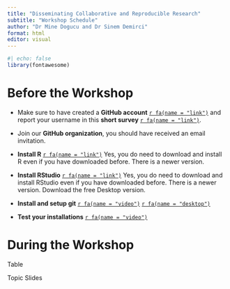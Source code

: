 ```yaml
---
title: "Disseminating Collaborative and Reproducible Research"
subtitle: "Workshop Schedule"
author: "Dr Mine Dogucu and Dr Sinem Demirci"
format: html
editor: visual
---
```


```r
#| echo: false
library(fontawesome)
```

# Before the Workshop

-   Make sure to have created a **GitHub account** [`r fa(name = "link")`](https://github.com/) and report your username in this **short survey** [`r fa(name = "link")`]().

-   Join our **GitHub organization**, you should have received an email invitation.

-   **Install R** [`r fa(name = "link")`](https://mirror.las.iastate.edu/CRAN/) Yes, you do need to download and install R even if you have downloaded before. There is a newer version.

-   **Install RStudio** [`r fa(name = "link")`](https://www.rstudio.com/products/rstudio/download/) Yes, you do need to download and install RStudio even if you have downloaded before. There is a newer version. Download the free Desktop version.

-   **Install and setup git** [`r fa(name = "video")`]() [`r fa(name = "desktop")`](https://disseminate-collaborate-reproduce.github.io/slides/00-install-git.html)

-   **Test your installations** [`r fa(name = "video")`]()

# During the Workshop

Table

Topic Slides
